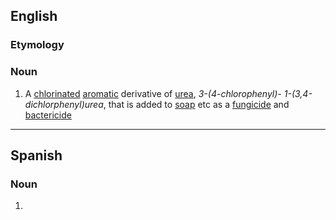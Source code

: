 ==English==

===Etymology===
{{rfe|en}}

===Noun===
{{wikipedia}}
{{en-noun|-}}

# A [[chlorinated]] [[aromatic]] derivative of [[urea]], ''3-(4-chlorophenyl)- 1-(3,4-dichlorphenyl)urea'', that is added to [[soap]] etc as a [[fungicide]] and [[bactericide]]

----

==Spanish==

===Noun===
{{es-noun|m|-}}

# {{l|en|triclocarban}}